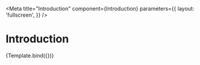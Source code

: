 

<Meta 
    title="Introduction" 
    component={Introduction}
    parameters={{
        layout: 'fullscreen',
    }}
/>


# Introduction

<Canvas>
    <Story 
    name="Introduction"
    args={{
    }}>
    {Template.bind({})}
   </Story>
</Canvas>
